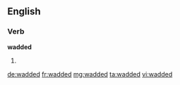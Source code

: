 ==English==

===Verb===
'''wadded'''

# {{past of|wad}}

[[de:wadded]]
[[fr:wadded]]
[[mg:wadded]]
[[ta:wadded]]
[[vi:wadded]]